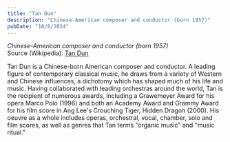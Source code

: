 ```yaml
---
title: "Tan Dun"
description: "Chinese-American composer and conductor (born 1957)"
pubDate: "10/8/2024"
---
```


*Chinese-American composer and conductor (born 1957)*  
Source (Wikipedia): [Tan Dun][1]

Tan Dun is a Chinese-born American composer and conductor. A leading figure of contemporary classical music, he draws from a variety of Western and Chinese influences, a dichotomy which has shaped much of his life and music. Having collaborated with leading orchestras around the world, Tan is the recipient of numerous awards, including a Grawemeyer Award for his opera Marco Polo (1996) and both an Academy Award and Grammy Award for his film score in Ang Lee's Crouching Tiger, Hidden Dragon (2000). His oeuvre as a whole includes operas, orchestral, vocal, chamber, solo and film scores, as well as genres that Tan terms "organic music" and "music ritual."

[1]: https://en.wikipedia.org/wiki/Tan_Dun

